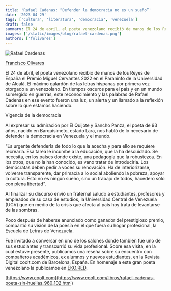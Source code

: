 ```yaml
---
title: 'Rafael Cadenas: “Defender la democracia no es un sueño”'
date: '2023-04-29'
tags: ['cultura', 'literatura', 'democracia', 'venezuela']
draft: false
summary: El 24 de abril, el poeta venezolano recibió de manos de los Reyes de España el Premio Miguel Cervantes 2022 en el Paraninfo de la Universidad de Alcalá.
images: ['/static/images/blog/rafael-cardenas.png']
authors: ['folivares']
---
```


![Rafael Cardenas](/static/images/blog/rafael-cardenas.png)

[Francisco Olivares](https://twitter.com/folivares10)

El 24 de abril, el poeta venezolano recibió de manos de los Reyes de España el Premio Miguel Cervantes 2022 en el Paraninfo de la Universidad de Alcalá. El máximo galardón de las letras hispanas por primera vez otorgado a un venezolano. En tiempos oscuros para el país y en un mundo sumergido en guerras, este reconocimiento y las palabras de Rafael Cadenas en ese evento fueron una luz, un alerta y un llamado a la reflexión sobre lo que estamos haciendo.

Vigencia de la democracia

Al expresar su admiración por El Quijote y Sancho Panza, el poeta de 93 años, nacido en Barquisimeto, estado Lara, nos habló de lo necesario de defender la democracia en Venezuela y el mundo.

“Es urgente defenderla de todo lo que la acecha y para ello se requiere recrearla. Esa tarea le incumbe a la educación, que la ha descuidado. Se necesita, en los países donde existe, una pedagogía que la robustezca. En los otros, que no la han conocido, es vano tratar de introducirla. Los demócratas deben pedir a voces su renovación. Ha de interiorizarse, volverse transparente, dar primacía a lo social aboliendo la pobreza, apoyar la cultura. Esto no es ningún sueño, sino un trabajo de todos, hacedero sólo con plena libertad”.

Al finalizar su discurso envió un fraternal saludo a estudiantes, profesores y empleados de su casa de estudios, la Universidad Central de Venezuela (UCV) que en medio de la crisis que afecta al país hoy trata de levantarse de las sombras.

Poco después de haberse anunciado como ganador del prestigioso premio, compartió su visión de la poesía en el que fuera su hogar profesional, la Escuela de Letras de Venezuela.

Fue invitado a conversar en uno de los salones donde también fue uno de sus estudiantes y transcurrió su vida profesional. Sobre esa visita, en la cual estuve presente, publicamos una reseña sobre su encuentro con compañeros académicos, ex alumnos y nuevos estudiantes, en la Revista Digital coolt.com de Barcelona, España. En homenaje a este gran poeta venezolano la publicamos en [EKO.RED](https://eko.red).

[https://www.coolt.com](https://www.coolt.com/libros/rafael-cadenas-poeta-sin-huellas_960_102.html)
